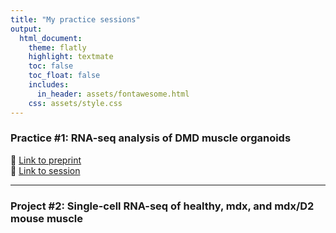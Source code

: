 ```yaml
---
title: "My practice sessions"
output:
  html_document:
    theme: flatly
    highlight: textmate
    toc: false
    toc_float: false
    includes:
      in_header: assets/fontawesome.html
    css: assets/style.css
---
```


### Practice #1: RNA-seq analysis of DMD muscle organoids

🔗 [Link to preprint](https://doi.org/10.1101/2023.07.26.550063)\
🌼 [Link to session](DMD-MYOrganoids.html)

------------------------------------------------------------------------

### Project #2: Single-cell RNA-seq of healthy, mdx, and mdx/D2 mouse muscle

